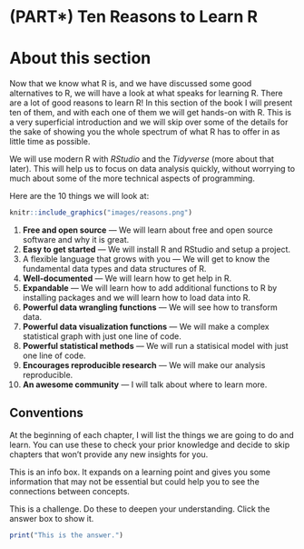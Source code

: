 # (PART\*) Ten Reasons to Learn R {.unnumbered}

# About this section {.unnumbered}

Now that we know what R is, and we have discussed some good alternatives to R, we will
have a look at what speaks for learning R. There are a lot of good reasons to learn R! In
this section of the book I will present ten of them, and with each one of them we will get
hands-on with R. This is a very superficial introduction and we will skip over some of the
details for the sake of showing you the whole spectrum of what R has to offer in as little
time as possible.

We will use modern R with *RStudio* and the *Tidyverse* (more about that later). This will
help us to focus on data analysis quickly, without worrying to much about some of the more
technical aspects of programming.

Here are the 10 things we will look at:

```r
knitr::include_graphics("images/reasons.png")
```

1.  **Free and open source** --- We will learn about free and open source software and why
    it is great.
2.  **Easy to get started** --- We will install R and RStudio and setup a project.
3.  A flexible language that grows with you --- We will get to know the fundamental data
    types and data structures of R.
4.  **Well-documented** --- We will learn how to get help in R.
5.  **Expandable** --- We will learn how to add additional functions to R by installing
    packages and we will learn how to load data into R.
6.  **Powerful data wrangling functions** --- We will see how to transform data.
7.  **Powerful data visualization functions** --- We will make a complex statistical graph
    with just one line of code.
8.  **Powerful statistical methods** --- We will run a statisical model with just one line
    of code.
9.  **Encourages reproducible research** --- We will make our analysis reproducible.
10. **An awesome community** --- I will talk about where to learn more.

## Conventions {.unnumbered}

::: {.goals}
At the beginning of each chapter, I will list the things we are going to do and learn. You
can use these to check your prior knowledge and decide to skip chapters that won't provide
any new insights for you.
:::

::: {.more}
This is an info box. It expands on a learning point and gives you some information that
may not be essential but could help you to see the connections between concepts.
:::

::: {.exercise}
This is a challenge. Do these to deepen your understanding. Click the answer box to show
it.

::: {.answer}
```r
print("This is the answer.")
```
:::
:::
